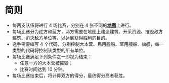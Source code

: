 # 简则

- 每两支队伍将进行 4 场比赛，分别在 4 张不同的[**地图**](../map)上进行。
- 每场比赛分为红方和蓝方，两方需要在地图上建造建筑、开采资源、摧毁敌方建筑、消灭敌方单位等，以达到获得胜利的目的。
- 选手需要编写 4 个代码，分别控制大本营、民用舰船、军用舰船、旗舰，每一类型的代码将控制该类型的所有单位。
- 每场比赛满足下列条件之一即视为结束：
  - 任意一方的大本营被摧毁；
  - 比赛时间达到 10 分钟。
- 每场比赛结束后，将计算双方的得分，最终得分高者获胜。